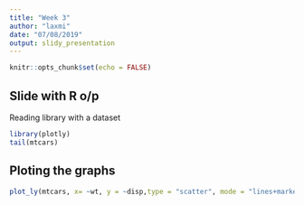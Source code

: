 ```yaml
---
title: "Week 3"
author: "laxmi"
date: "07/08/2019"
output: slidy_presentation
---
```


```r
knitr::opts_chunk$set(echo = FALSE)
```
## Slide with R o/p

Reading library with a dataset
```r
library(plotly)
tail(mtcars)

```
## Ploting the graphs
```r
plot_ly(mtcars, x= ~wt, y = ~disp,type = "scatter", mode = "lines+markers", color = ~as.factor(cyl))
```
